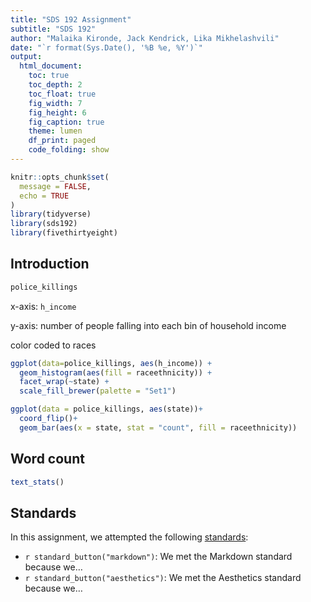```yaml
---
title: "SDS 192 Assignment"
subtitle: "SDS 192"
author: "Malaika Kironde, Jack Kendrick, Lika Mikhelashvili"
date: "`r format(Sys.Date(), '%B %e, %Y')`"
output: 
  html_document:
    toc: true
    toc_depth: 2
    toc_float: true
    fig_width: 7
    fig_height: 6
    fig_caption: true
    theme: lumen
    df_print: paged
    code_folding: show
---
```


```r
knitr::opts_chunk$set(
  message = FALSE,
  echo = TRUE
)
library(tidyverse)
library(sds192)
library(fivethirtyeight)
```

## Introduction

```r
police_killings
```


x-axis: `h_income`

y-axis: number of people falling into each bin of household income

color coded to races 

```r
ggplot(data=police_killings, aes(h_income)) +
  geom_histogram(aes(fill = raceethnicity)) + 
  facet_wrap(~state) + 
  scale_fill_brewer(palette = "Set1")
```


```r
ggplot(data = police_killings, aes(state))+
  coord_flip()+
  geom_bar(aes(x = state, stat = "count", fill = raceethnicity))
```



## Word count

```r
text_stats()
```

## Standards

In this assignment, we attempted the following [standards](https://beanumber.github.io/sds192/standards.html):

- `r standard_button("markdown")`: We met the Markdown standard because we...
- `r standard_button("aesthetics")`: We met the Aesthetics standard because we...


